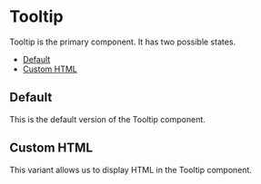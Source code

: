 
<Meta of={TooltipStories} />

# Tooltip

Tooltip is the primary component. It has two possible states.

- [Default](#default)
- [Custom HTML](#customhtml)

<a id="default" />

## Default

This is the default version of the Tooltip component.

<Canvas of={TooltipStories.Default} />

<a id="customhtml" />

## Custom HTML

This variant allows us to display HTML in the Tooltip component.

<Canvas of={TooltipStories.CustomHTML} />
